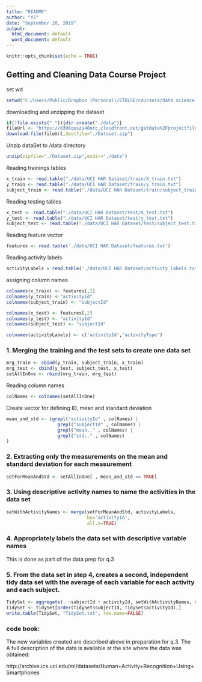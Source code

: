 ```yaml
---
title: "README"
author: "YZ"
date: "September 20, 2019"
output:
  html_document: default
  word_document: default
---
```


```r
knitr::opts_chunk$set(echo = TRUE)
```

## Getting and Cleaning Data Course Project

set wd

```r
setwd("C:/Users/Public/Dropbox (Personal)/ETELSE/coursera/data science specialization/ds")
```

downloading and unzipping the dataset

```r
if(!file.exists(".")){dir.create("./data")}
fileUrl <- "https://d396qusza40orc.cloudfront.net/getdata%2Fprojectfiles%2FUCI%20HAR%20Dataset.zip"
download.file(fileUrl,destfile="./Dataset.zip")
```

Unzip dataSet to /data directory

```r
unzip(zipfile="./Dataset.zip",exdir="./data")
```

Reading trainings tables

```r
x_train <- read.table("./data/UCI HAR Dataset/train/X_train.txt")
y_train <- read.table("./data/UCI HAR Dataset/train/y_train.txt")
subject_train <- read.table("./data/UCI HAR Dataset/train/subject_train.txt")
```

Reading testing tables

```r
x_test <- read.table("./data/UCI HAR Dataset/test/X_test.txt")
y_test <- read.table("./data/UCI HAR Dataset/test/y_test.txt")
subject_test <- read.table("./data/UCI HAR Dataset/test/subject_test.txt")
```

Reading feature vector

```r
features <- read.table('./data/UCI HAR Dataset/features.txt')
```

Reading activity labels

```r
activityLabels = read.table('./data/UCI HAR Dataset/activity_labels.txt')
```

assigning column names

```r
colnames(x_train) <- features[,2] 
colnames(y_train) <-"activityId"
colnames(subject_train) <- "subjectId"

colnames(x_test) <- features[,2] 
colnames(y_test) <- "activityId"
colnames(subject_test) <- "subjectId"

colnames(activityLabels) <- c('activityId','activityType')
```

### 1. Merging the training and the test sets to create one data set

```r
mrg_train <- cbind(y_train, subject_train, x_train)
mrg_test <- cbind(y_test, subject_test, x_test)
setAllInOne <- rbind(mrg_train, mrg_test)
```

Reading column names

```r
colNames <- colnames(setAllInOne)
```

Create vector for defining ID, mean and standard deviation

```r
mean_and_std <- (grepl("activityId" , colNames) | 
                   grepl("subjectId" , colNames) | 
                   grepl("mean.." , colNames) | 
                   grepl("std.." , colNames) 
)
```

### 2. Extracting only the measurements on the mean and standard deviation for each measurement

```r
setForMeanAndStd <- setAllInOne[ , mean_and_std == TRUE]
```

### 3. Using descriptive activity names to name the activities in the data set

```r
setWithActivityNames <- merge(setForMeanAndStd, activityLabels,
                              by='activityId',
                              all.x=TRUE)
```
### 4. Appropriately labels the data set with descriptive variable names

This is done as part of the data prep for q.3

### 5. From the data set in step 4, creates a second, independent tidy data set with the average of each variable for each activity and each subject.

```r
TidySet <- aggregate(. ~subjectId + activityId, setWithActivityNames, mean)
TidySet <- TidySet[order(TidySet$subjectId, TidySet$activityId),]
write.table(TidySet, "TidySet.txt", row.name=FALSE)
```

### code book:

The new variables created are described above in preparation for q.3. The  A full description of the data is available at the site where the data was obtained: 

http://archive.ics.uci.edu/ml/datasets/Human+Activity+Recognition+Using+Smartphones